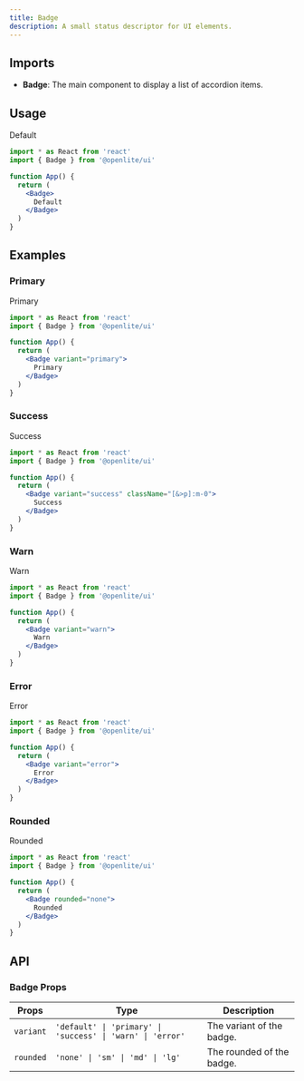 ```yaml
---
title: Badge
description: A small status descriptor for UI elements.
---
```


## Imports

- **Badge**: The main component to display a list of accordion items.

## Usage

<Badge className="[&>p]:m-0">
  Default
</Badge>

```jsx
import * as React from 'react'
import { Badge } from '@openlite/ui'

function App() {
  return (
    <Badge>
      Default
    </Badge>
  )
}
```

## Examples

### Primary

<Badge variant="primary" className="[&>p]:m-0">
  Primary
</Badge>

```jsx
import * as React from 'react'
import { Badge } from '@openlite/ui'

function App() {
  return (
    <Badge variant="primary">
      Primary
    </Badge>
  )
}
```

### Success

<Badge variant="success" className="[&>p]:m-0">
  Success
</Badge>

```jsx
import * as React from 'react'
import { Badge } from '@openlite/ui'

function App() {
  return (
    <Badge variant="success" className="[&>p]:m-0">
      Success
    </Badge>
  )
}
```

### Warn

<Badge variant="warn" className="[&>p]:m-0">
  Warn
</Badge>

```jsx
import * as React from 'react'
import { Badge } from '@openlite/ui'

function App() {
  return (
    <Badge variant="warn">
      Warn
    </Badge>
  )
}
```

### Error

<Badge variant="error" className="[&>p]:m-0">
  Error
</Badge>

```jsx
import * as React from 'react'
import { Badge } from '@openlite/ui'

function App() {
  return (
    <Badge variant="error">
      Error
    </Badge>
  )
}
```

### Rounded

<Badge rounded="none" className="[&>p]:m-0">
  Rounded
</Badge>

```jsx
import * as React from 'react'
import { Badge } from '@openlite/ui'

function App() {
  return (
    <Badge rounded="none">
      Rounded
    </Badge>
  )
}
```

## API

### Badge Props

| Props | Type | Description |
| --- | --- | --- |
| `variant` | `'default' \| 'primary' \| 'success' \| 'warn' \| 'error'` | The variant of the badge. |
| `rounded` | `'none' \| 'sm' \| 'md' \| 'lg'` | The rounded of the badge. |

